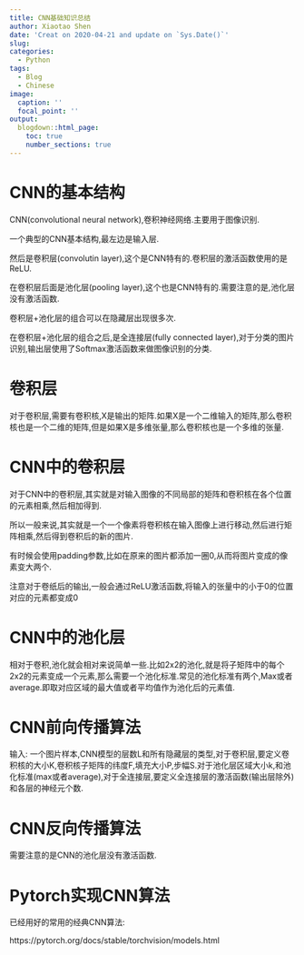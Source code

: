 ```yaml
---
title: CNN基础知识总结
author: Xiaotao Shen
date: 'Creat on 2020-04-21 and update on `Sys.Date()`'
slug: 
categories:
  - Python
tags:
  - Blog
  - Chinese
image:
  caption: ''
  focal_point: ''
output:
  blogdown::html_page:
    toc: true
    number_sections: true
---
```



# CNN的基本结构

CNN(convolutional neural network),卷积神经网络.主要用于图像识别.

一个典型的CNN基本结构,最左边是输入层.

然后是卷积层(convolutin layer),这个是CNN特有的.卷积层的激活函数使用的是ReLU.

在卷积层后面是池化层(pooling layer),这个也是CNN特有的.需要注意的是,池化层没有激活函数.

卷积层+池化层的组合可以在隐藏层出现很多次.

在卷积层+池化层的组合之后,是全连接层(fully connected layer),对于分类的图片识别,输出层使用了Softmax激活函数来做图像识别的分类.

# 卷积层

对于卷积层,需要有卷积核,X是输出的矩阵.如果X是一个二维输入的矩阵,那么卷积核也是一个二维的矩阵,但是如果X是多维张量,那么卷积核也是一个多维的张量.

# CNN中的卷积层

对于CNN中的卷积层,其实就是对输入图像的不同局部的矩阵和卷积核在各个位置的元素相乘,然后相加得到.

所以一般来说,其实就是一个一个像素将卷积核在输入图像上进行移动,然后进行矩阵相乘,然后得到卷积后的新的图片.

有时候会使用padding参数,比如在原来的图片都添加一圈0,从而将图片变成的像素变大两个.

注意对于卷纸后的输出,一般会通过ReLU激活函数,将输入的张量中的小于0的位置对应的元素都变成0

# CNN中的池化层

相对于卷积,池化就会相对来说简单一些.比如2x2的池化,就是将子矩阵中的每个2x2的元素变成一个元素,那么需要一个池化标准.常见的池化标准有两个,Max或者average.即取对应区域的最大值或者平均值作为池化后的元素值.

# CNN前向传播算法


输入: 一个图片样本,CNN模型的层数L和所有隐藏层的类型,对于卷积层,要定义卷积核的大小K,卷积核子矩阵的纬度F,填充大小P,步幅S.对于池化层区域大小k,和池化标准(max或者average),对于全连接层,要定义全连接层的激活函数(输出层除外)和各层的神经元个数.

# CNN反向传播算法

需要注意的是CNN的池化层没有激活函数.

# Pytorch实现CNN算法

已经用好的常用的经典CNN算法:

https://pytorch.org/docs/stable/torchvision/models.html